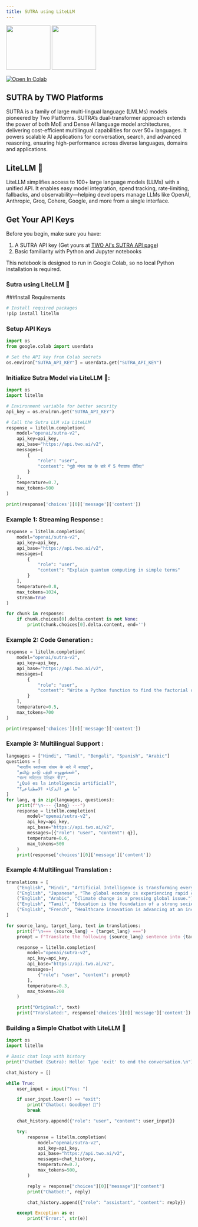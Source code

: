 ```yaml
---
title: SUTRA using LiteLLM
---
```


<div className="flex gap-10">
  <img src="https://play-lh.googleusercontent.com/_O9p4Z4yucA2NLmZBu9mTJCuBwXeT9NcbtrDN6I8gKlkIPRySV0adOmbyipjSj9Gew" width="120" style={{borderRadius: '30px'}}/>
  <img
    src="https://pbs.twimg.com/profile_images/1783589223406415872/3KMxGGrF_400x400.jpg"
    width="120"
    style={{borderRadius: '30px'}}
  />
</div>

[![Open In Colab](https://colab.research.google.com/assets/colab-badge.svg)](https://colab.research.google.com/drive/1GXzlWhayCSxjdvLXHvO9otT7LW3tuNvk?usp=sharing)

## SUTRA by TWO Platforms

SUTRA is a family of large multi-lingual language (LMLMs) models pioneered by Two Platforms. SUTRA’s dual-transformer approach extends the power of both MoE and Dense AI language model architectures, delivering cost-efficient multilingual capabilities for over 50+ languages. It powers scalable AI applications for conversation, search, and advanced reasoning, ensuring high-performance across diverse languages, domains and applications.

## LiteLLM 🚅

LiteLLM simplifies access to 100+ large language models (LLMs) with a unified API. It enables easy model integration, spend tracking, rate-limiting, fallbacks, and observability—helping developers manage LLMs like OpenAI, Anthropic, Groq, Cohere, Google, and more from a single interface.

## Get Your API Keys

Before you begin, make sure you have:

1.  A SUTRA API key (Get yours at [TWO AI's SUTRA API
    page](https://www.two.ai/sutra/api))
2.  Basic familiarity with Python and Jupyter notebooks

This notebook is designed to run in Google Colab, so no local Python
installation is required.

### Sutra using LiteLLM 🚅

###Install Requirements

```python
# Install required packages
!pip install litellm
```

### Setup API Keys

```python
import os
from google.colab import userdata

# Set the API key from Colab secrets
os.environ["SUTRA_API_KEY"] = userdata.get("SUTRA_API_KEY")
```

### Initialize Sutra Model via LiteLLM 🚅:

```python
import os
import litellm

# Environment variable for better security
api_key = os.environ.get("SUTRA_API_KEY")

# Call the Sutra LLM via LiteLLM
response = litellm.completion(
    model="openai/sutra-v2",
    api_key=api_key,
    api_base="https://api.two.ai/v2",
    messages=[
        {
            "role": "user",
            "content": "मुझे मंगल ग्रह के बारे में 5 पैराग्राफ दीजिए"
        }
    ],
    temperature=0.7,
    max_tokens=500
)

print(response['choices'][0]['message']['content'])
```

### Example 1: Streaming Response :

```python
response = litellm.completion(
    model="openai/sutra-v2",
    api_key=api_key,
    api_base="https://api.two.ai/v2",
    messages=[
        {
            "role": "user",
            "content": "Explain quantum computing in simple terms"
        }
    ],
    temperature=0.8,
    max_tokens=1024,
    stream=True
)

for chunk in response:
    if chunk.choices[0].delta.content is not None:
        print(chunk.choices[0].delta.content, end='')
```

### Example 2: Code Generation :

```python
response = litellm.completion(
    model="openai/sutra-v2",
    api_key=api_key,
    api_base="https://api.two.ai/v2",
    messages=[
        {
            "role": "user",
            "content": "Write a Python function to find the factorial of a number using recursion"
        }
    ],
    temperature=0.5,
    max_tokens=700
)

print(response['choices'][0]['message']['content'])
```

### Example 3: Multilingual Support :

```python
languages = ["Hindi", "Tamil", "Bengali", "Spanish", "Arabic"]
questions = [
    "भारतीय स्वतंत्रता संग्राम के बारे में बताइए",
    "தமிழ் நாடு பற்றி எழுதுங்கள்",
    "বাংলা সাহিত্যের ইতিহাস কী?",
    "¿Qué es la inteligencia artificial?",
    "ما هو الذكاء الاصطناعي؟"
]
for lang, q in zip(languages, questions):
    print(f"\n--- {lang} ---")
    response = litellm.completion(
        model="openai/sutra-v2",
        api_key=api_key,
        api_base="https://api.two.ai/v2",
        messages=[{"role": "user", "content": q}],
        temperature=0.6,
        max_tokens=500
    )
    print(response['choices'][0]['message']['content'])
```

### Example 4:Multilingual Translation :

```python
translations = [
    ("English", "Hindi", "Artificial Intelligence is transforming every industry."),
    ("English", "Japanese", "The global economy is experiencing rapid changes."),
    ("English", "Arabic", "Climate change is a pressing global issue."),
    ("English", "Tamil", "Education is the foundation of a strong society."),
    ("English", "French", "Healthcare innovation is advancing at an incredible pace.")
]

for source_lang, target_lang, text in translations:
    print(f"\n=== {source_lang} → {target_lang} ===")
    prompt = f"Translate the following {source_lang} sentence into {target_lang}:\n\n{text}"

    response = litellm.completion(
        model="openai/sutra-v2",
        api_key=api_key,
        api_base="https://api.two.ai/v2",
        messages=[
            {"role": "user", "content": prompt}
        ],
        temperature=0.3,
        max_tokens=200
    )

    print("Original:", text)
    print("Translated:", response['choices'][0]['message']['content'])
```

### Building a Simple Chatbot with LiteLLM 🚅

```python
import os
import litellm

# Basic chat loop with history
print("Chatbot (Sutra): Hello! Type 'exit' to end the conversation.\n")

chat_history = []

while True:
    user_input = input("You: ")

    if user_input.lower() == "exit":
        print("Chatbot: Goodbye! 👋")
        break

    chat_history.append({"role": "user", "content": user_input})

    try:
        response = litellm.completion(
            model="openai/sutra-v2",
            api_key=api_key,
            api_base="https://api.two.ai/v2",
            messages=chat_history,
            temperature=0.7,
            max_tokens=500,
        )

        reply = response["choices"][0]["message"]["content"]
        print("Chatbot:", reply)

        chat_history.append({"role": "assistant", "content": reply})

    except Exception as e:
        print("Error:", str(e))
```
